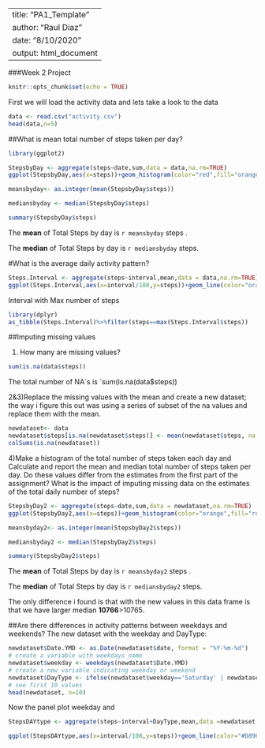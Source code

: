 


---
title: "PA1_Template"
author: "Raul Diaz"
date: "8/10/2020"
output: html_document
---

###Week 2 Project

```r
knitr::opts_chunk$set(echo = TRUE)
```

First we will load the activity data and lets take a look to the data
```r
data <- read.csv("activity.csv")
head(data,n=5)
```
##What is mean total number of steps taken per day?
```r
library(ggplot2)

StepsbyDay <- aggregate(steps~date,sum,data = data,na.rm=TRUE)
ggplot(StepsbyDay,aes(x=steps))+geom_histogram(color="red",fill="orange",bins = 6)+ggtitle("Total number of Steps")

```
```r
meansbyday<- as.integer(mean(StepsbyDay$steps))

mediansbyday <- median(StepsbyDay$steps)

summary(StepsbyDay$steps)
```

The **mean** of Total Steps by day is `r meansbyday` steps .

The **median** of Total Steps by day is `r mediansbyday` steps.

#What is the average daily activity pattern?
```r
Steps.Interval <- aggregate(steps~interval,mean,data = data,na.rm=TRUE)
ggplot(Steps.Interval,aes(x=interval/100,y=steps))+geom_line(color="orange")+ggtitle("Average daily activity")+xlab("time")
```

Interval with Max number of steps 

```r
library(dplyr)
as_tibble(Steps.Interval)%>%filter(steps==max(Steps.Interval$steps))
```
##Imputing missing values

1) How many are missing values?
```r
sum(is.na(data$steps))
```
The total number of NA´s is `sum(is.na(data$steps))

2&3)Replace the missing values with the mean and create a new dataset; the way i figure this out was using a series of subset of the na values and replace them with the mean.
```r
newdataset<- data
newdataset$steps[is.na(newdataset$steps)] <- mean(newdataset$steps, na.rm = T)
colSums(is.na(newdataset))
```
4)Make a histogram of the total number of steps taken each day and Calculate and report the mean and median total number of steps taken per day. Do these values differ from the estimates from the first part of the assignment? What is the impact of imputing missing data on the estimates of the total daily number of steps?
```r
StepsbyDay2 <- aggregate(steps~date,sum,data = newdataset,na.rm=TRUE)
ggplot(StepsbyDay2,aes(x=steps))+geom_histogram(color="orange",fill="red",bins = 6)+ggtitle("Total number of Steps")
```
```r
meansbyday2<- as.integer(mean(StepsbyDay2$steps))

mediansbyday2 <- median(StepsbyDay2$steps)

summary(StepsbyDay2$steps)
```

The **mean** of Total Steps by day is `r meansbyday2` steps .

The **median** of Total Steps by day is `r mediansbyday2` steps.

The only difference i found is that with the new values in this data frame is that we have larger median **10766**>10765.

##Are there differences in activity patterns between weekdays and weekends?
The new dataset with the weekday and DayType:
```r
newdataset$Date.YMD <- as.Date(newdataset$date, format = "%Y-%m-%d")
# create a variable with weekdays name
newdataset$weekday <- weekdays(newdataset$Date.YMD)
# create a new variable indicating weekday or weekend
newdataset$DayType <- ifelse(newdataset$weekday=='Saturday' | newdataset$weekday=='Sunday', 'weekend','weekday')
# see first 10 values
head(newdataset, n=10)
```
Now the panel plot weekday and

```r
StepsDAYtype <- aggregate(steps~interval+DayType,mean,data =newdataset ,na.rm=TRUE)

ggplot(StepsDAYtype,aes(x=interval/100,y=steps))+geom_line(color="#D89669")+ggtitle("Average steps by day")+xlab("time")+facet_grid(DayType~.)
```





